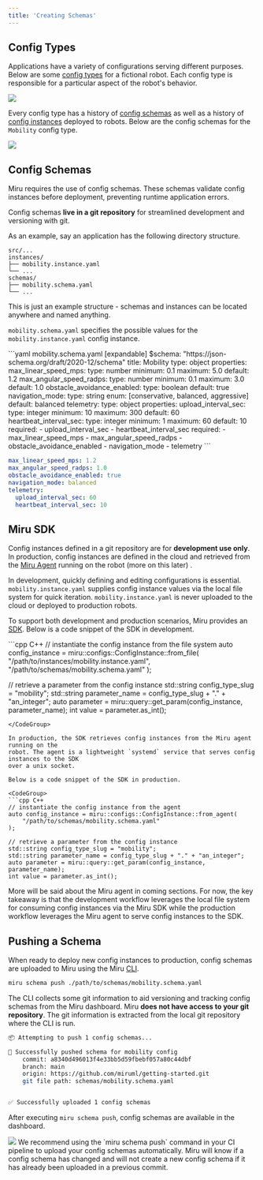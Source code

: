 ```yaml
---
title: 'Creating Schemas'
---
```


## Config Types

Applications have a variety of configurations serving different purposes. Below are 
some [config types](/docs/basics/vocabulary#config-type) for a fictional robot. Each config type is 
responsible for a particular aspect of the robot's behavior.

<Frame>
    <img src="/images/core-concepts/config-type-list.png"/>
</Frame>

Every config type has a history of [config schemas](/docs/basics/vocabulary#config-schema) 
as well as a history of [config instances](/docs/basics/vocabulary#config-instance) deployed 
to robots. Below are the config schemas for the `Mobility` config type.

<Frame>
    <img src="/images/core-concepts/mobility-schema-list.png"/>
</Frame>

## Config Schemas
Miru requires the use of config schemas. These schemas validate config instances before 
deployment, preventing runtime application errors. 

Config schemas **live in a git repository** for streamlined development and versioning with git.

As an example, say an application has the following directory structure.

```
src/...
instances/
├── mobility.instance.yaml
└── ...
schemas/
├── mobility.schema.yaml
└── ...
```

<Note>
    This is just an example structure - schemas and instances can be located anywhere and named anything.
</Note>

`mobility.schema.yaml` specifies the possible values for the `mobility.instance.yaml` config 
instance.

<CodeGroup>
```yaml mobility.schema.yaml [expandable]
$schema: "https://json-schema.org/draft/2020-12/schema"
title: Mobility
type: object
properties:
  max_linear_speed_mps:
    type: number
    minimum: 0.1
    maximum: 5.0
    default: 1.2
  max_angular_speed_radps:
    type: number
    minimum: 0.1
    maximum: 3.0
    default: 1.0
  obstacle_avoidance_enabled:
    type: boolean
    default: true
  navigation_mode:
    type: string
    enum: [conservative, balanced, aggressive]
    default: balanced
  telemetry:
    type: object
    properties:
      upload_interval_sec:
        type: integer
        minimum: 10
        maximum: 300
        default: 60
      heartbeat_interval_sec:
        type: integer
        minimum: 1
        maximum: 60
        default: 10
    required:
      - upload_interval_sec
      - heartbeat_interval_sec
required:
  - max_linear_speed_mps
  - max_angular_speed_radps
  - obstacle_avoidance_enabled
  - navigation_mode
  - telemetry
```

```yaml mobility.instance.yaml [expandable]
max_linear_speed_mps: 1.2
max_angular_speed_radps: 1.0
obstacle_avoidance_enabled: true
navigation_mode: balanced
telemetry:
  upload_interval_sec: 60
  heartbeat_interval_sec: 10
```
</CodeGroup>

## Miru SDK
Config instances defined in a git repository are for **development use only**. 
In production, config instances are defined in the cloud and retrieved from the 
[Miru Agent](/docs/agent-sdk) running on the robot (more on this later) .

In development, quickly defining and editing configurations is essential. 
`mobility.instance.yaml` supplies config instance values via the local file system for 
quick iteration. `mobility.instance.yaml` is never uploaded to the cloud or deployed to production robots.

To support both development and production scenarios, Miru provides an [SDK](/docs/sdk-reference). Below is a code snippet of the SDK in development.

<CodeGroup>
```cpp C++
// instantiate the config instance from the file system
auto config_instance = miru::configs::ConfigInstance::from_file(
    "/path/to/instances/mobility.instance.yaml",
    "/path/to/schemas/mobility.schema.yaml"
);

// retrieve a parameter from the config instance
std::string config_type_slug = "mobility";
std::string parameter_name = config_type_slug + "." + "an_integer";
auto parameter = miru::query::get_param(config_instance, parameter_name);
int value = parameter.as_int();
```
</CodeGroup>

In production, the SDK retrieves config instances from the Miru agent running on the 
robot. The agent is a lightweight `systemd` service that serves config instances to the SDK 
over a unix socket.

Below is a code snippet of the SDK in production.

<CodeGroup>
```cpp C++
// instantiate the config instance from the agent
auto config_instance = miru::configs::ConfigInstance::from_agent(
    "/path/to/schemas/mobility.schema.yaml"
);

// retrieve a parameter from the config instance
std::string config_type_slug = "mobility";
std::string parameter_name = config_type_slug + "." + "an_integer";
auto parameter = miru::query::get_param(config_instance, parameter_name);
int value = parameter.as_int();
```
</CodeGroup>

More will be said about the Miru agent in coming sections. For now, the key takeaway is that the development workflow leverages the local file system for consuming config instances via the Miru SDK while the production workflow leverages the Miru agent to serve config instances to the SDK.

## Pushing a Schema

When ready to deploy new config instances to production, config schemas are uploaded to Miru using the Miru [CLI](/docs/cli-reference).

```bash
miru schema push ./path/to/schemas/mobility.schema.yaml
```

The CLI collects some git information to aid versioning and tracking config schemas from the Miru dashboard. Miru **does not have access to your git repository**. The git information is extracted from the local git repository where the CLI is run.

```bash
📦 Attempting to push 1 config schemas...

🏁 Successfully pushed schema for mobility config
    commit: a8340d496013f4e33bb5d59fbebf057a80c44dbf
    branch: main
    origin: https://github.com/miruml/getting-started.git
    git file path: schemas/mobility.schema.yaml


✅ Successfully uploaded 1 config schemas
```

After executing `miru schema push`, config schemas are available in the dashboard.

<Frame>
    <img src="/images/core-concepts/mobility-schema-list.png"/>
</Frame>

<Note>
    We recommend using the `miru schema push` command in your CI pipeline to upload your 
    config schemas automatically. Miru will know if a config schema has changed and will 
    not create a new config schema if it has already been uploaded in a previous commit.
</Note>